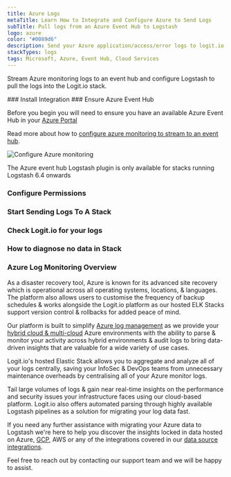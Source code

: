 ```yaml
---
title: Azure Logs
metaTitle: Learn How to Integrate and Configure Azure to Send Logs
subTitle: Pull logs from an Azure Event Hub to Logstash
logo: azure
color: "#0089d6"
description: Send your Azure application/access/error logs to logit.io via logstash using the instructions below and begin searching your data
stackTypes: logs
tags: Microsoft, Azure, Event Hub, Cloud Services
---
```


Stream Azure monitoring logs to an event hub and configure 
Logstash to pull the logs into the Logit.io stack.

<Steps>
  ### Install Integration
  <InstallIntegration/>
  ### Ensure Azure Event Hub

  Before you begin you will need to ensure you have an available 
  Azure Event Hub in your [Azure Portal](https://portal.azure.com/)

  Read more about how to [configure azure monitoring to stream to 
  an event hub](https://docs.microsoft.com/en-us/azure/azure-monitor/platform/stream-monitoring-data-event-hubs).

  ![Configure Azure monitoring](@/images/integrations/azure-container-activity-logs/container_activity_logs_step_event_hub.png)

  <Callout type="info">
    The Azure event hub Logstash plugin is only available for stacks running Logstash 6.4 onwards 
  </Callout>

  ### Configure Permissions

  <AzureConfiguration />

  ### Start Sending Logs To A Stack

  <AzureInput stackType="logs" utmMedium="logs" utmCampaign="azure" type="azure_event_hub" />

  ### Check Logit.io for your logs

  <LaunchStack utmMedium="logs" utmCampaign="azure" source="azure" />

  ### How to diagnose no data in Stack

  <DiagnoseNoData />

</Steps>

### Azure Log Monitoring Overview

As a disaster recovery tool, Azure is known for its advanced site recovery 
which is operational across all operating systems, locations, & languages. 
The platform also allows users to customise the frequency of backup schedules 
& works alongside the Logit.io platform as our hosted ELK Stacks support 
version control & rollbacks for added peace of mind.

Our platform is built to 
simplify [Azure log management](https://logit.io/solutions/azure-logging) as 
we provide your [hybrid cloud & multi-cloud](https://logit.io/solutions/monitoring/cloud-monitoring) Azure 
environments with the ability to parse & monitor your activity across 
hybrid environments & audit logs to bring data-driven insights that 
are valuable for a wide variety of use cases.

Logit.io's hosted Elastic Stack allows you to aggregate and analyze 
all of your logs centrally, saving your InfoSec & DevOps teams from 
unnecessary maintenance overheads by centralising all of your Azure monitor logs.

Tail large volumes of logs & gain near real-time insights on the performance 
and security issues your infrastructure faces using our cloud-based platform. 
Logit.io also offers automated parsing through highly available Logstash 
pipelines as a solution for migrating your log data fast.

If you need any further assistance with migrating your Azure data to 
Logstash we're here to help you discover the insights locked in data hosted on 
Azure, [GCP](/integrations/log-management/google-cloud/operations), AWS or any 
of the integrations covered in our [data source integrations](/integrations). 

Feel free to reach out by contacting our support 
team <IntercomButton text="via live chat" /> and we will be happy to assist.